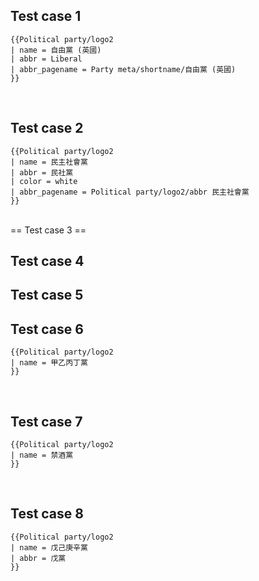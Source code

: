 {{Testcases notice}}{{clear}}

== Test case 1 ==
{{Testcase table
| _template1   = Political party/logo2 
| _style       = float: left;
| name = 自由黨 (英國)
| abbr = Liberal
| abbr_pagename = Party meta/shortname/自由黨 (英國)
}}
<pre style="overflow:auto; float:left; margin-left: 4em;">
{{Political party/logo2
| name = 自由黨 (英國)
| abbr = Liberal
| abbr_pagename = Party meta/shortname/自由黨 (英國)
}}</pre><br clear="left"/>

== Test case 2 ==
{{Testcase table 
| _template1   = Political party/logo2 
| _style       = float: left;
| name = 民主社會黨
| abbr = 民社黨
| color = white
| abbr_pagename = Political party/logo2/abbr 民主社會黨
}}
<pre style="overflow:auto; float:left; margin-left: 4em;">
{{Political party/logo2
| name = 民主社會黨
| abbr = 民社黨
| color = white
| abbr_pagename = Political party/logo2/abbr 民主社會黨
}}</pre><br clear="left"/>
== Test case 3 ==
{{Testcase table
| _template1   = Political party/logo2 
| name = 德國基督教民主聯盟
| abbr = {{Party meta/shortname/德國基督教民主聯盟}}
| color = white
| abbr_pagename = Party meta/shortname/德國基督教民主聯盟
}}

== Test case 4 ==
{{Testcase table
| _template1   = Political party/logo2 
| name = 綠黨 (美國)
| abbr = {{Party meta/shortname/綠黨 (美國)}}
| color = white
| abbr_pagename = Party meta/shortname/綠黨 (美國)
}}

== Test case 5 ==
{{Testcase table 
| _template1   = Political party/logo2 
| name = 古巴共產黨
| abbr = 古共
| color = white
| abbr_pagename = Party meta/shortname/古巴共產黨
}}

== Test case 6 ==
{{Testcase table 
| _template1   = Political party/logo2 
| _style       = float: left;
| name = 甲乙丙丁黨
}}
<pre style="overflow:auto; float:left; margin-left: 4em;">
{{Political party/logo2
| name = 甲乙丙丁黨
}}</pre><br clear="left"/>

== Test case 7 ==
{{Testcase table 
| _template1   = Political party/logo2 
| _style       = float: left;
| name = 禁酒黨
}}
<pre style="overflow:auto; float:left; margin-left: 4em;">
{{Political party/logo2
| name = 禁酒黨
}}</pre><br clear="left"/>

== Test case 8 ==
{{Testcase table 
| _template1   = Political party/logo2 
| _style       = float: left;
| name = 戊己庚辛黨
| abbr = 戊黨
}}
<pre style="overflow:auto; float:left; margin-left: 4em;">
{{Political party/logo2
| name = 戊己庚辛黨
| abbr = 戊黨
}}</pre><br clear="left"/>